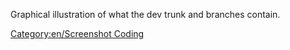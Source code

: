 Graphical illustration of what the dev trunk and branches contain.

[[Category:en/Screenshot Coding]]